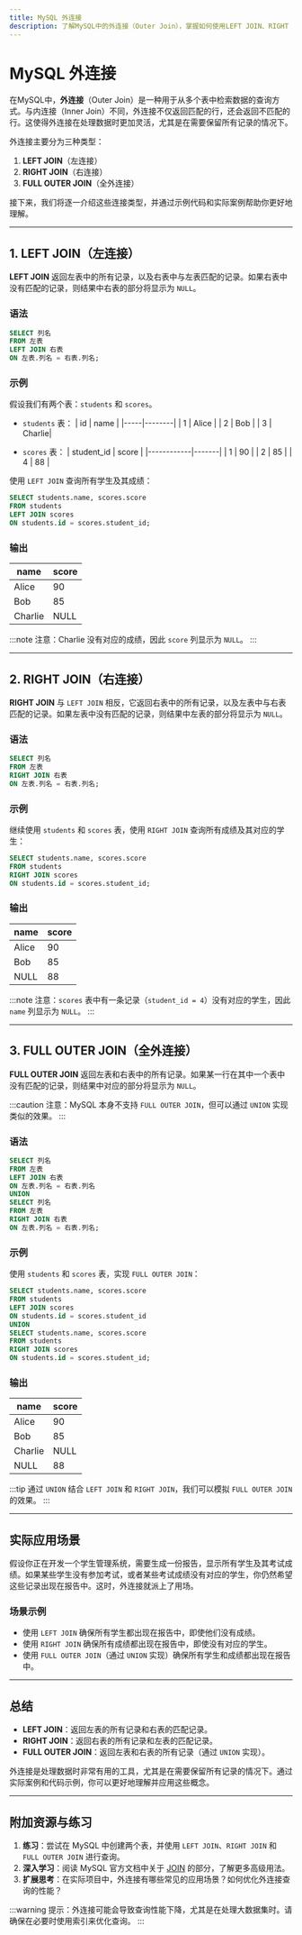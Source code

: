 ```yaml
---
title: MySQL 外连接
description: 了解MySQL中的外连接（Outer Join），掌握如何使用LEFT JOIN、RIGHT JOIN和FULL OUTER JOIN进行数据查询，并通过实际案例加深理解。
---
```


# MySQL 外连接

在MySQL中，**外连接**（Outer Join）是一种用于从多个表中检索数据的查询方式。与内连接（Inner Join）不同，外连接不仅返回匹配的行，还会返回不匹配的行。这使得外连接在处理数据时更加灵活，尤其是在需要保留所有记录的情况下。

外连接主要分为三种类型：
1. **LEFT JOIN**（左连接）
2. **RIGHT JOIN**（右连接）
3. **FULL OUTER JOIN**（全外连接）

接下来，我们将逐一介绍这些连接类型，并通过示例代码和实际案例帮助你更好地理解。

---

## 1. LEFT JOIN（左连接）

**LEFT JOIN** 返回左表中的所有记录，以及右表中与左表匹配的记录。如果右表中没有匹配的记录，则结果中右表的部分将显示为 `NULL`。

### 语法
```sql
SELECT 列名
FROM 左表
LEFT JOIN 右表
ON 左表.列名 = 右表.列名;
```

### 示例
假设我们有两个表：`students` 和 `scores`。

- `students` 表：
  | id  | name   |
  |-----|--------|
  | 1   | Alice  |
  | 2   | Bob    |
  | 3   | Charlie|

- `scores` 表：
  | student_id | score |
  |------------|-------|
  | 1          | 90    |
  | 2          | 85    |
  | 4          | 88    |

使用 `LEFT JOIN` 查询所有学生及其成绩：
```sql
SELECT students.name, scores.score
FROM students
LEFT JOIN scores
ON students.id = scores.student_id;
```

### 输出
| name   | score |
|--------|-------|
| Alice  | 90    |
| Bob    | 85    |
| Charlie| NULL  |

:::note
注意：Charlie 没有对应的成绩，因此 `score` 列显示为 `NULL`。
:::

---

## 2. RIGHT JOIN（右连接）

**RIGHT JOIN** 与 `LEFT JOIN` 相反，它返回右表中的所有记录，以及左表中与右表匹配的记录。如果左表中没有匹配的记录，则结果中左表的部分将显示为 `NULL`。

### 语法
```sql
SELECT 列名
FROM 左表
RIGHT JOIN 右表
ON 左表.列名 = 右表.列名;
```

### 示例
继续使用 `students` 和 `scores` 表，使用 `RIGHT JOIN` 查询所有成绩及其对应的学生：
```sql
SELECT students.name, scores.score
FROM students
RIGHT JOIN scores
ON students.id = scores.student_id;
```

### 输出
| name  | score |
|-------|-------|
| Alice | 90    |
| Bob   | 85    |
| NULL  | 88    |

:::note
注意：`scores` 表中有一条记录（`student_id = 4`）没有对应的学生，因此 `name` 列显示为 `NULL`。
:::

---

## 3. FULL OUTER JOIN（全外连接）

**FULL OUTER JOIN** 返回左表和右表中的所有记录。如果某一行在其中一个表中没有匹配的记录，则结果中对应的部分将显示为 `NULL`。

:::caution
注意：MySQL 本身不支持 `FULL OUTER JOIN`，但可以通过 `UNION` 实现类似的效果。
:::

### 语法
```sql
SELECT 列名
FROM 左表
LEFT JOIN 右表
ON 左表.列名 = 右表.列名
UNION
SELECT 列名
FROM 左表
RIGHT JOIN 右表
ON 左表.列名 = 右表.列名;
```

### 示例
使用 `students` 和 `scores` 表，实现 `FULL OUTER JOIN`：
```sql
SELECT students.name, scores.score
FROM students
LEFT JOIN scores
ON students.id = scores.student_id
UNION
SELECT students.name, scores.score
FROM students
RIGHT JOIN scores
ON students.id = scores.student_id;
```

### 输出
| name   | score |
|--------|-------|
| Alice  | 90    |
| Bob    | 85    |
| Charlie| NULL  |
| NULL   | 88    |

:::tip
通过 `UNION` 结合 `LEFT JOIN` 和 `RIGHT JOIN`，我们可以模拟 `FULL OUTER JOIN` 的效果。
:::

---

## 实际应用场景

假设你正在开发一个学生管理系统，需要生成一份报告，显示所有学生及其考试成绩。如果某些学生没有参加考试，或者某些考试成绩没有对应的学生，你仍然希望这些记录出现在报告中。这时，外连接就派上了用场。

### 场景示例
- 使用 `LEFT JOIN` 确保所有学生都出现在报告中，即使他们没有成绩。
- 使用 `RIGHT JOIN` 确保所有成绩都出现在报告中，即使没有对应的学生。
- 使用 `FULL OUTER JOIN`（通过 `UNION` 实现）确保所有学生和成绩都出现在报告中。

---

## 总结

- **LEFT JOIN**：返回左表的所有记录和右表的匹配记录。
- **RIGHT JOIN**：返回右表的所有记录和左表的匹配记录。
- **FULL OUTER JOIN**：返回左表和右表的所有记录（通过 `UNION` 实现）。

外连接是处理数据时非常有用的工具，尤其是在需要保留所有记录的情况下。通过实际案例和代码示例，你可以更好地理解并应用这些概念。

---

## 附加资源与练习

1. **练习**：尝试在 MySQL 中创建两个表，并使用 `LEFT JOIN`、`RIGHT JOIN` 和 `FULL OUTER JOIN` 进行查询。
2. **深入学习**：阅读 MySQL 官方文档中关于 [JOIN](https://dev.mysql.com/doc/refman/8.0/en/join.html) 的部分，了解更多高级用法。
3. **扩展思考**：在实际项目中，外连接有哪些常见的应用场景？如何优化外连接查询的性能？

:::warning
提示：外连接可能会导致查询性能下降，尤其是在处理大数据集时。请确保在必要时使用索引来优化查询。
:::